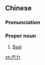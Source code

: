 ==Chinese==
{{zh-forms}}
{{zh-wp}}

===Pronunciation===
{{zh-pron
|m=Bālì
|c=baa1 lik6
|h=pfs=Pâ-li̍t
|md=Bă-lĭk
|mn=xm,zz,tw:Pa-le̍k/qz:Pa-lia̍k
|cat=pn
}}

===Proper noun===
{{zh-proper noun}}

# [[Baal]]

{{zh-cat|Gods}}

[[zh:巴力]]